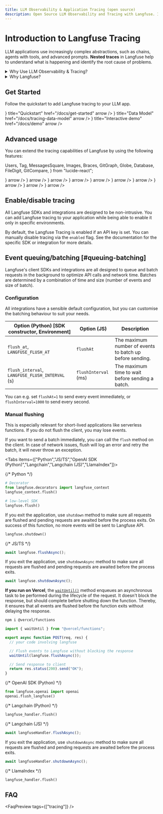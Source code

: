 ```yaml
---
title: LLM Observability & Application Tracing (open source)
description: Open Source LLM Observability and Tracing with Langfuse. Integrates with OpenAI, LlamaIndex, LangChain, Python Decorators and more.
---
```


# Introduction to Langfuse Tracing

LLM applications use increasingly complex abstractions, such as chains, agents with tools, and advanced prompts. **Nested traces** in Langfuse help to understand what is happening and identify the root cause of problems.

<details>
<summary>Why Use LLM Observability & Tracing?</summary>

- **Full context capture:** Track the complete execution flow including API calls, context, prompts, parallelism and more
- **Cost monitoring:** Track model usage and costs across your application
- **Quality insights:** Collect user feedback and identify low-quality outputs
- **Dataset creation:** Build high-quality datasets for fine-tuning and testing
- **Root cause analysis:** Quickly identify and debug issues in complex LLM applications

</details>

<details>
<summary>Why Langfuse?</summary>

- **Open source:** Fully open source with public API for custom integrations
- **Production optimized:** Designed with minimal performance overhead
- **Best-in-class SDKs:** Native SDKs for Python and JavaScript
- **Framework support:** Integrated with popular frameworks like OpenAI SDK, LangChain, and LlamaIndex
- **Multi-modal:** Support for tracing text, images and other modalities
- **Full platform:** Suite of tools for the complete LLM application development lifecycle

</details>


<TracingOverview />

## Get Started

Follow the quickstart to add Langfuse tracing to your LLM app.


<Cards num={3}>
  <Card
    icon={<Rocket size="24" />}
    title="Quickstart"
    href="/docs/get-started"
    arrow
  />
  <Card
    icon={<BookOpen size="24" />}
    title="Data Model"
    href="/docs/tracing-data-model"
    arrow
  />
  <Card
    icon={<Joystick size="24" />}
    title="Interactive demo"
    href="/docs/demo"
    arrow
  />
</Cards>

## Advanced usage

You can extend the tracing capabilities of Langfuse by using the following features:

  Users,
  Tag,
  MessagesSquare,
  Images,
  Braces,
  GitGraph,
  Globe,
  Database,
  FileDigit,
  GitCompare,
} from "lucide-react";

<Cards num={3}>
  <Card
    title="Sessions"
    href="/docs/tracing-features/sessions"
    icon={<MessagesSquare />}
    arrow
  />
  <Card
    title="Multi-Modality"
    href="/docs/tracing-features/multi-modality"
    icon={<Images />}
    arrow
  />
  <Card
    title="Users"
    href="/docs/tracing-features/users"
    icon={<Users />}
    arrow
  />
  <Card title="Tags" href="/docs/tracing-features/tags" icon={<Tag />} arrow />
  <Card
    title="Metadata"
    href="/docs/tracing-features/metadata"
    icon={<Braces />}
    arrow
  />
  <Card
    title="Releases & Versioning"
    href="/docs/tracing-features/releases-and-versioning"
    icon={<GitGraph />}
    arrow
  />
  <Card
    title="Trace URLs"
    href="/docs/tracing-features/url"
    icon={<Globe />}
    arrow
  />
  <Card
    title="Trace IDs & Distributed Tracing"
    href="/docs/tracing-features/trace-ids"
    icon={<FileDigit />}
    arrow
  />
  <Card
    title="Export traces"
    href="/docs/query-traces"
    icon={<Database />}
    arrow
  />
  <Card
    title="Agent Graphs"
    href="/docs/tracing-features/agent-graphs"
    icon={<GitCompare />}
    arrow
  />
</Cards>

## Enable/disable tracing

All Langfuse SDKs and integrations are designed to be non-intrusive. You can add Langfuse tracing to your application while being able to enable it only in specific environments.

By default, the Langfuse Tracing is enabled if an API key is set. You can manually disable tracing via the `enabled` flag. See the documentation for the specific SDK or integration for more details.

## Event queuing/batching [#queuing-batching]

Langfuse's client SDKs and integrations are all designed to queue and batch requests in the background to optimize API calls and network time. Batches are determined by a combination of time and size (number of events and size of batch).

### Configuration

All integrations have a sensible default configuration, but you can customise the batching behaviour to suit your needs.

| Option (Python) [SDK constructor, Environment]  | Option (JS)          | Description                                              |
| ----------------------------------------------- | -------------------- | -------------------------------------------------------- |
| `flush_at`, `LANGFUSE_FLUSH_AT`                 | `flushAt`            | The maximum number of events to batch up before sending. |
| `flush_interval`, `LANGFUSE_FLUSH_INTERVAL` (s) | `flushInterval` (ms) | The maximum time to wait before sending a batch.         |

You can e.g. set `flushAt=1` to send every event immediately, or `flushInterval=1000` to send every second.

### Manual flushing

<Callout type="info">
  This is especially relevant for short-lived applications like serverless
  functions. If you do not flush the client, you may lose events.
</Callout>

If you want to send a batch immediately, you can call the `flush` method on the client. In case of network issues, flush will log an error and retry the batch, it will never throw an exception.

<Tabs items={["Python","JS/TS","OpenAI SDK (Python)","Langchain","Langchain (JS)","LlamaIndex"]}>

<Tab>
{/* Python */}

```python
# Decorator
from langfuse.decorators import langfuse_context
langfuse_context.flush()

# low-level SDK
langfuse.flush()
```

If you exit the application, use `shutdown` method to make sure all requests are flushed and pending requests are awaited before the process exits. On success of this function, no more events will be sent to Langfuse API.

```python
langfuse.shutdown()
```

</Tab>
<Tab>
{/* JS/TS */}

```javascript
await langfuse.flushAsync();
```

If you exit the application, use `shutdownAsync` method to make sure all requests are flushed and pending requests are awaited before the process exits.

```javascript
await langfuse.shutdownAsync();
```

**If you run on Vercel**, the [`waitUntil()`](https://vercel.com/docs/functions/functions-api-reference#waituntil) method enqueues an asynchronous task to be performed during the lifecycle of the request. It doesn't block the response, but should complete before shutting down the function. Thereby, it ensures that all events are flushed before the function exits without delaying the response.

```sh
npm i @vercel/functions
```

```javascript
import { waitUntil } from "@vercel/functions";

export async function POST(req, res) {
  // your code involving langfuse

  // Flush events to Langfuse without blocking the response
  waitUntil(langfuse.flushAsync());

  // Send response to client
  return res.status(200).send("OK");
}
```

</Tab>
<Tab>
{/* OpenAI SDK (Python) */}

```python
from langfuse.openai import openai
openai.flush_langfuse()
```

</Tab>
<Tab>
{/* Langchain (Python) */}

```python
langfuse_handler.flush()
```

</Tab>
<Tab>
{/* Langchain (JS) */}

```javascript
await langfuseHandler.flushAsync();
```

If you exit the application, use `shutdownAsync` method to make sure all requests are flushed and pending requests are awaited before the process exits.

```javascript
await langfuseHandler.shutdownAsync();
```

</Tab>
<Tab>
{/* LlamaIndex */}

```python
langfuse_handler.flush()
```

</Tab>
</Tabs>

## FAQ


<FaqPreview tags={["tracing"]} />
